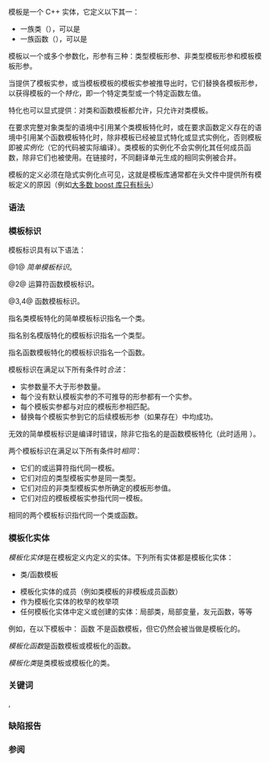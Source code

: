 {{title|模板}}
{{cpp/language/templates/navbar}}
模板是一个 C++ 实体，它定义以下其一：
* 一族类（{{rlp|class template|类模板}}），可以是{{rlp|member template|嵌套类}}
* 一族函数（{{rlp|function template|函数模板}}），可以是{{rlp|member template|成员函数}}
{{rrev|since=c++11|
* 一族类型的别名（{{rlp|type alias|别名模板}}）
}}
{{rrev|since=c++14|
* 一族变量（{{rlp|variable template|变量模板}}）
}}
{{rrev|since=c++20|
* 概念（{{rlp|constraints|约束与概念}}）
}}

模板以一个或多个{{rlp|template parameters|模板形参}}参数化，形参有三种：类型模板形参、非类型模板形参和模板模板形参。

当提供了模板实参，或当{{rlp|function template#模板参数推导|函数}}模板{{rev inl|since=c++17|或{{rlp|class template argument deduction|类}}}}模板的模板实参被推导出时，它们替换各模板形参，以获得模板的一个''特化''，即一个特定类型或一个特定函数左值。

特化也可以显式提供：对类{{rev inl|since=c++14|、变量}}和函数模板都允许{{rlp|template specialization|全特化}}，只允许对类模板{{rev inl|since=c++14|和变量模板}}{{rlp|partial specialization|部分特化}}。

在要求完整对象类型的语境中引用某个类模板特化时，或在要求函数定义存在的语境中引用某个函数模板特化时，除非模板已经被显式特化或显式实例化，否则模板即被''实例化''（它的代码被实际编译）。类模板的实例化不会实例化其任何成员函数，除非它们也被使用。在链接时，不同翻译单元生成的相同实例被合并。

模板的定义必须在隐式实例化点可见，这就是模板库通常都在头文件中提供所有模板定义的原因（例如[http://www.boost.org/doc/libs/release/more/getting_started/unix-variants.html#header-only-libraries 大多数 boost 库只有标头]）

===语法===
{{sdsc begin}}
{{sdsc|num=1|{{ttb|template &lt;}}{{spar sep|形参列表}}{{ttb|&gt;}} {{spar optional|requires子句}} {{spar|声明}}}}
{{sdsc|num=2|{{ttb|export template &lt;}}{{spar sep|形参列表}}{{ttb|&gt;}} {{spar|声明}}|notes={{mark until c++11}}}}
{{sdsc|num=3|{{ttb|template &lt;}}{{spar sep|形参列表}}{{ttb|&gt; concept}} {{spar|概念名}} {{ttb|1==}} {{spar sep|约束表达式}}{{ttb|;}}|notes={{mark since c++20}}}}
{{sdsc end}}

{{par begin}}
{{par|{{spar|形参列表}}|非空的{{rlp|template parameters|模板形参}}的逗号分隔列表，其中每项是{{rlp|template parameters#非类型模板形参|非类型形参}}、{{rlp|template parameters#类型模板形参|类型形参}}、{{rlp|template parameters#模板模板形参|模板形参}}或任何这些的{{rlp|parameter pack|形参包}}之一。}}
{{par|{{spar|requires子句}}|{{mark since c++20}} 指定了各模板实参上的{{rlp|constraints|约束}}的 {{rlp|constraints#requires 子句|{{spar|requires子句}}}}。}}
{{par|{{spar|声明}}|{{rlp|class template|类}}，{{rlp|member template|成员类或成员枚举类型}}，{{rlp|function template|函数}}或{{rlp|member template|成员函数}}，命名空间作用域的静态数据成员，{{rev inl|since=c++14|{{rlp|variable template|变量或类作用域的静态数据成员}}，}}{{rev inl|since=c++11|或{{rlp|type alias|别名模板}}}}的声明。它也可以定义{{rlp|template specialization|模板特化}}。}}
{{par|{{spar|概念名}}&lt;br&gt;{{spar|约束表达式}}|见{{rlp|constraints|约束与概念}}}}
{{par end}}

{{rrev|until=c++11|
{{c/core|export}} 是一个可选的修饰符，声明模板''被导出''（用于类模板时，它声明该类的所有成员也被导出）。对被导出模板进行实例化的文件不需要包含其定义：有声明就足够了。{{c/core|export}} 的实现稀少而且在细节上互不一致。
}}

{{todo|核心语法，模板形参，以及实例化，带出 class_template 和 function_template 间的公共内容}}

===模板标识===
模板标识具有以下语法：
{{sdsc begin}}
{{sdsc|num=1|{{spar sep|模板名}}{{ttb|&lt;}}{{spar optional|模板实参列表}}{{ttb|&gt;}}}}
{{sdsc|num=2|{{ttb|operator}}{{spar sep|运算符}}{{ttb|&lt;}}{{spar optional|模板实参列表}}{{ttb|&gt;}}}}
{{sdsc|num=3|{{ttb|operator ""}} {{spar|标识符}} {{ttb|&lt;}}{{spar optional|模板实参列表}}{{ttb|&gt;}}|notes={{mark since c++11}}&lt;br&gt;{{mark deprecated}}}}
{{sdsc|num=4|{{ttb|operator}} {{spar|用户定义字符串字面量}} {{ttb|&lt;}}{{spar optional|模板实参列表}}{{ttb|&gt;}}|notes={{mark since c++11}}}}
{{sdsc end}}

@1@ ''简单模板标识''。

@2@ 运算符函数模板标识。

@3,4@ {{rlps|user literal#字面量运算符}}函数模板标识。

{{par begin}}
{{par|{{spar|模板名}}|命名模板的{{rlp|identifiers|标识符}}}}
{{par|{{spar|运算符}}|{{rlp|operators|可重载标识符}}}}
{{par|{{spar|标识符}}|标识符}}
{{par|{{spar|用户定义字符串字面量}}|{{c|""}} 后随一个标识符}}
{{par end}}

指名类模板特化的简单模板标识指名一个类。

指名别名模版特化的模板标识指名一个类型。

指名函数模板特化的模板标识指名一个函数。

模板标识在满足以下所有条件时''合法''：
* 实参数量不大于形参数量{{rev inl|since=c++11|，或有一个形参是模板{{rlp|parameter pack|形参包}}}}。
* 每个没有默认模板实参的不可推导的{{rev inl|since=c++11|非包}}形参都有一个实参。
* 每个模板实参都与对应的模板形参相匹配。
* 替换每个模板实参到它的后续模板形参（如果存在）中均成功。
{{rrev|since=c++20|
* 如果模板标识{{rlp|dependent name|非待决}}，那么它关联得约束需要按下述要求得以满足。
}}

无效的简单模板标识是编译时错误，除非它指名的是函数模板特化（此时适用 {{rlp|sfinae|SFINAE}}）。
{{source|1=
template&lt;class T, T::type n = 0&gt;
class X;

struct S
{
    using type = int;
};

using T1 = X&lt;S, int, int&gt;; // 错误：实参过多
using T2 = X&lt;&gt;;            // 错误：第一个模板形参没有默认实参
using T3 = X&lt;1&gt;;           // 错误：值 1 不匹配类型形参
using T4 = X&lt;int&gt;;         // 错误：第二个模板形参替换失败
using T5 = X&lt;S&gt;;           // OK
}}

{{rrev|since=c++20|
如果在简单模板标识的{{spar sep|模板名}}指名受约束的非函数模板或受约束的模板模板形参，但不是作为未知特化的成员的成员模板，而且简单模板标识中的所有模板实参均非待决，那么必须满足受约束模板的各项关联约束：
{{source|1=
template&lt;typename T&gt;
concept C1 = sizeof(T) != sizeof(int);

template&lt;C1 T&gt;
struct S1 {};

template&lt;C1 T&gt;
using Ptr = T*;

S1&lt;int&gt;* p;                      // 错误：不满足约束
Ptr&lt;int&gt; p;                      // 错误：不满足约束

template&lt;typename T&gt;
struct S2 { Ptr&lt;int&gt; x; };       // 错误，不要求诊断

template&lt;typename T&gt;
struct S3 { Ptr&lt;T&gt; x; };         // OK：不要求满足

S3&lt;int&gt; x;                       // 错误：不满足约束

template&lt;template&lt;C1 T&gt; class X&gt;
struct S4
{
    X&lt;int&gt; x;                    // 错误，不要求诊断
};

template&lt;typename T&gt;
concept C2 = sizeof(T) == 1;

template&lt;C2 T&gt; struct S {};

template struct S&lt;char[2]&gt;;      // 错误：不满足约束
template&lt;&gt; struct S&lt;char[2]&gt; {}; // 错误：不满足约束
}}
}}

两个模板标识在满足以下所有条件时''相同''：
* 它们的{{spar sep|模板名}}或运算符指代同一模板。
* 它们对应的类型模板实参是同一类型。
* 它们对应的非类型模板实参所确定的模板形参值{{rlp|template parameters#模板实参等价性|模板实参等价}}。
* 它们对应的模板模板实参指代同一模板。

相同的两个模板标识指代同一个{{rev inl|since=c++14|变量、}}类或函数。

===模板化实体===
''模板化实体''{{sep}}是在模板定义内定义{{rev inl|since=c++11|（或对于 {{rlp|lambda|lambda 表达式}}为创建）}}的实体。下列所有实体都是模板化实体：
* 类/函数{{rev inl|since=c++14|/变量}}模板
{{rrev|since=c++20|
* {{rlp|constraints|概念}}
}}
* 模板化实体的成员（例如类模板的非模板成员函数）
* 作为模板化实体的枚举的枚举项
* 任何模板化实体中定义或创建的实体：局部类，局部变量，友元函数，等等
{{rrev|since=c++11|
* 模板化实体的声明中出现的 lambda 表达式的闭包类型
}}

例如，在以下模板中：
{{source|1=
template&lt;typename T&gt;
struct A
{
    void f() {}
};
}}
函数 {{tt|A::f}} 不是函数模板，但它仍然会被当做是模板化的。


''模板化函数''{{sep}}是函数模板或模板化的函数。

''模板化类''{{sep}}是类模板或模板化的类。

{{rrev|since=c++14|
''模板化变量''{{sep}}是变量模板或模板化的变量。
}}

===关键词===
{{ltt|cpp/keyword/template}},
{{ltt|cpp/keyword/export}}

===缺陷报告===
{{dr list begin}}
{{dr list item|wg=cwg|dr=2293|std=C++98|before=未提供判断模板标识是否合法的规则|after=已提供}}
{{dr list item|wg=cwg|dr=2682|std=C++98&lt;br&gt;C++14|before=缺失了模板化函数/模板类（C++98）/模板化变量（C++14）的定义|after=已补充}}
{{dr list item|paper=P2308R1|std=C++98|before=当两个模板标识的对应非类型模板实参并非模板实参等价时，它们不同|after=当对应非类型模板形参值并非模板实参等价时，它们不同}}
{{dr list end}}

===参阅===
{{dsc begin}}
{{dsc see c|c/language/generic|泛型选择|nomono=true}}
{{dsc end}}

{{langlinks|en|es|ja|ru}}